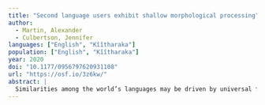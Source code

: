 ```yaml
---
title: "Second language users exhibit shallow morphological processing"
author:
  - Martin, Alexander
  - Culbertson, Jennifer
languages: ["English", "Kîîtharaka"]
population: ["English", "Kîîtharaka"]
year: 2020
doi: "10.1177/0956797620931108"
url: "https://osf.io/3z6kw/"
abstract: |
  Similarities among the world’s languages may be driven by universal features of human cognition or perception. For example, in many languages, complex words are formed by adding suffixes to the ends of simpler words, but adding prefixes is much less common: Why might this be? Previous research suggests this is due to a domain-general perceptual bias: Sequences differing at their ends are perceived as more similar to each other than sequences differing at their beginnings. However, as is typical in psycholinguistic research, the evidence comes exclusively from one population—English speakers—who have extensive experience with suffixing. Here, we provided a much stronger test of this claim by investigating perceptual-similarity judgments in speakers of Kîîtharaka, a heavily prefixing Bantu language spoken in rural Kenya. We found that Kîîtharaka speakers (N = 72) showed the opposite judgments to English speakers (N = 51), which calls into question whether a universal bias in human perception can explain the suffixing preference in the world’s languages.
---
```

